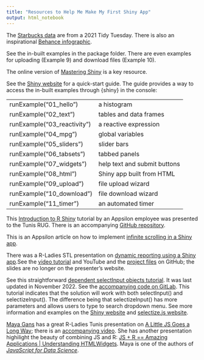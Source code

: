 ```yaml
---
title: "Resources to Help Me Make My First Shiny App"
output: html_notebook
---
```


The [Starbucks data](https://github.com/rfordatascience/tidytuesday/blob/master/data/2021/2021-12-21/readme.md) are from a 2021 Tidy Tuesday. There is also an inspirational [Behance infographic](https://www.behance.net/gallery/58743971/Starbucks-Menu-Infographic-Design).

See the in-built examples in the package folder. There are even examples for uploading (Example 9) and download files (Example 10).

The online version of [Mastering Shiny](https://mastering-shiny.org/index.html) is a key resource.

See the [Shiny website](https://shiny.posit.co/r/getstarted/shiny-basics/lesson1/index.html) for a quick-start guide. The guide provides a way to access the in-built examples through {shiny} in the console:

|                            |                              |
|:-------------------------- |:-----------------------------|
|runExample("01_hello")      | a histogram                  |
|runExample("02_text")       | tables and data frames       |
|runExample("03_reactivity") | a reactive expression        |
|runExample("04_mpg")        | global variables             |
|runExample("05_sliders")    | slider bars                  |
|runExample("06_tabsets")    | tabbed panels                |
|runExample("07_widgets")    | help text and submit buttons |
|runExample("08_html")       | Shiny app built from HTML    |
|runExample("09_upload")     | file upload wizard           |
|runExample("10_download")   | file download wizard         |
|runExample("11_timer")      | an automated timer           |

This [Introduction to R Shiny](https://www.youtube.com/watch?v=P7T5haMRYwk) tutorial by an Appsilon employee was presented to the Tunis RUG. There is an accompanying [GitHub repository](https://github.com/aniaskrzydlo/intro-to-shiny-hands-on-workshop).

This is an Appsilon article on how to implement [infinite scrolling in a Shiny app](https://appsilon.com/infinite-scrolling-in-r-shiny/).

There was a R-Ladies STL presentation on [dynamic reporting using a Shiny app](https://www.meetup.com/rladies-st-louis/events/282720794/).See the [video tutorial](https://www.youtube.com/watch?v=MvGAstDzLJk) and YouTube and the [project files](https://github.com/winterstat/RLadiesSTL-shinyreports/tree/main) on GitHub; the slides are no longer on the presenter's website.

See this straightforward [dependent selectInput objects tutorial](https://heds.nz/posts/dependent-selectInputs-shiny/). It was last updated in November 2022. See the [accompanying code on GitLab](https://gitlab.com/hedsnz/hedsnz-public/-/blob/main/r/dependent-selectInputs-shiny.R). This tutorial indicates that the solution will work with both selectInput() and selectizeInput(). The difference being that selectizeInput() has more parameters and allows users to type to search dropdown menu. See more information and examples on the [Shiny website](https://shiny.posit.co/r/articles/build/selectize/) and [selectize.js website](https://selectize.dev/).

[Maya Gans](https://maya.rbind.io/resume) has a great R-Ladies Tunis presentation on [A Little JS Goes a Long Way](https://alittlejs.netlify.app/#1); there is an [accompanying video](https://www.youtube.com/watch?v=a_umFne86K8). She has another presentation highilight the beauty of combining JS and R: [JS + R == Amazing Applications | Understanding HTMLWidgets](https://phuseus-jsandr.netlify.app/#1). Maya is one of the authors of [*JavaScript for Data Science*](https://third-bit.com/js4ds/).